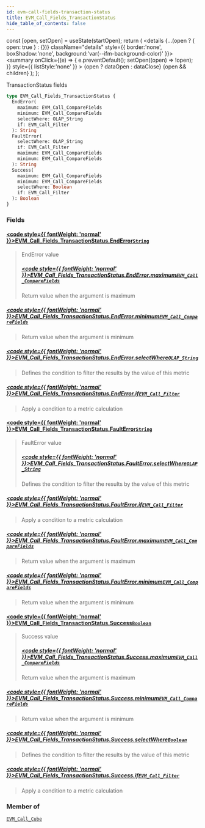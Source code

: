 ```yaml
---
id: evm-call-fields-transaction-status
title: EVM_Call_Fields_TransactionStatus
hide_table_of_contents: false
---
```







  const [open, setOpen] = useState(startOpen);
  return (
    <details {...(open ? { open: true } : {})} className="details" style={{ border:'none', boxShadow:'none', background:'var(--ifm-background-color)' }}>
      <summary
        onClick={(e) => {
          e.preventDefault();
          setOpen((open) => !open);
        }}
        style={{ listStyle:'none' }}
      >
      {open ? dataOpen : dataClose}
      </summary>
      {open && children}
    </details>
  );
};




TransactionStatus fields


```graphql
type EVM_Call_Fields_TransactionStatus {
  EndError(
    maximum: EVM_Call_CompareFields
    minimum: EVM_Call_CompareFields
    selectWhere: OLAP_String
    if: EVM_Call_Filter
  ): String
  FaultError(
    selectWhere: OLAP_String
    if: EVM_Call_Filter
    maximum: EVM_Call_CompareFields
    minimum: EVM_Call_CompareFields
  ): String
  Success(
    maximum: EVM_Call_CompareFields
    minimum: EVM_Call_CompareFields
    selectWhere: Boolean
    if: EVM_Call_Filter
  ): Boolean
}
```




### Fields

#### [<code style={{ fontWeight: 'normal' }}>EVM_Call_Fields_TransactionStatus.<b>EndError</b></code>](#)<Bullet />[`String`](/docs/graphql-reference/scalars/string) <Badge class="secondary" text="scalar"/>
> EndError value
> ##### [<code style={{ fontWeight: 'normal' }}>EVM_Call_Fields_TransactionStatus.EndError.<b>maximum</b></code>](#)<Bullet />[`EVM_Call_CompareFields`](/docs/graphql-reference/enums/evm-call-compare-fields) <Badge class="secondary" text="enum"/>
> Return value when the argument is maximum
> 

##### [<code style={{ fontWeight: 'normal' }}>EVM_Call_Fields_TransactionStatus.EndError.<b>minimum</b></code>](#)<Bullet />[`EVM_Call_CompareFields`](/docs/graphql-reference/enums/evm-call-compare-fields) <Badge class="secondary" text="enum"/>
> Return value when the argument is minimum
> 

##### [<code style={{ fontWeight: 'normal' }}>EVM_Call_Fields_TransactionStatus.EndError.<b>selectWhere</b></code>](#)<Bullet />[`OLAP_String`](/docs/graphql-reference/inputs/olap-string) <Badge class="secondary" text="input"/>
> Defines the condition to filter the results by the value of this metric
> 

##### [<code style={{ fontWeight: 'normal' }}>EVM_Call_Fields_TransactionStatus.EndError.<b>if</b></code>](#)<Bullet />[`EVM_Call_Filter`](/docs/graphql-reference/inputs/evm-call-filter) <Badge class="secondary" text="input"/>
> Apply a condition to a metric calculation
> 

#### [<code style={{ fontWeight: 'normal' }}>EVM_Call_Fields_TransactionStatus.<b>FaultError</b></code>](#)<Bullet />[`String`](/docs/graphql-reference/scalars/string) <Badge class="secondary" text="scalar"/>
> FaultError value
> ##### [<code style={{ fontWeight: 'normal' }}>EVM_Call_Fields_TransactionStatus.FaultError.<b>selectWhere</b></code>](#)<Bullet />[`OLAP_String`](/docs/graphql-reference/inputs/olap-string) <Badge class="secondary" text="input"/>
> Defines the condition to filter the results by the value of this metric
> 

##### [<code style={{ fontWeight: 'normal' }}>EVM_Call_Fields_TransactionStatus.FaultError.<b>if</b></code>](#)<Bullet />[`EVM_Call_Filter`](/docs/graphql-reference/inputs/evm-call-filter) <Badge class="secondary" text="input"/>
> Apply a condition to a metric calculation
> 

##### [<code style={{ fontWeight: 'normal' }}>EVM_Call_Fields_TransactionStatus.FaultError.<b>maximum</b></code>](#)<Bullet />[`EVM_Call_CompareFields`](/docs/graphql-reference/enums/evm-call-compare-fields) <Badge class="secondary" text="enum"/>
> Return value when the argument is maximum
> 

##### [<code style={{ fontWeight: 'normal' }}>EVM_Call_Fields_TransactionStatus.FaultError.<b>minimum</b></code>](#)<Bullet />[`EVM_Call_CompareFields`](/docs/graphql-reference/enums/evm-call-compare-fields) <Badge class="secondary" text="enum"/>
> Return value when the argument is minimum
> 

#### [<code style={{ fontWeight: 'normal' }}>EVM_Call_Fields_TransactionStatus.<b>Success</b></code>](#)<Bullet />[`Boolean`](/docs/graphql-reference/scalars/boolean) <Badge class="secondary" text="scalar"/>
> Success value
> ##### [<code style={{ fontWeight: 'normal' }}>EVM_Call_Fields_TransactionStatus.Success.<b>maximum</b></code>](#)<Bullet />[`EVM_Call_CompareFields`](/docs/graphql-reference/enums/evm-call-compare-fields) <Badge class="secondary" text="enum"/>
> Return value when the argument is maximum
> 

##### [<code style={{ fontWeight: 'normal' }}>EVM_Call_Fields_TransactionStatus.Success.<b>minimum</b></code>](#)<Bullet />[`EVM_Call_CompareFields`](/docs/graphql-reference/enums/evm-call-compare-fields) <Badge class="secondary" text="enum"/>
> Return value when the argument is minimum
> 

##### [<code style={{ fontWeight: 'normal' }}>EVM_Call_Fields_TransactionStatus.Success.<b>selectWhere</b></code>](#)<Bullet />[`Boolean`](/docs/graphql-reference/scalars/boolean) <Badge class="secondary" text="scalar"/>
> Defines the condition to filter the results by the value of this metric
> 

##### [<code style={{ fontWeight: 'normal' }}>EVM_Call_Fields_TransactionStatus.Success.<b>if</b></code>](#)<Bullet />[`EVM_Call_Filter`](/docs/graphql-reference/inputs/evm-call-filter) <Badge class="secondary" text="input"/>
> Apply a condition to a metric calculation
> 



### Member of

[`EVM_Call_Cube`](/docs/graphql-reference/objects/evm-call-cube)  <Badge class="secondary" text="object"/>

